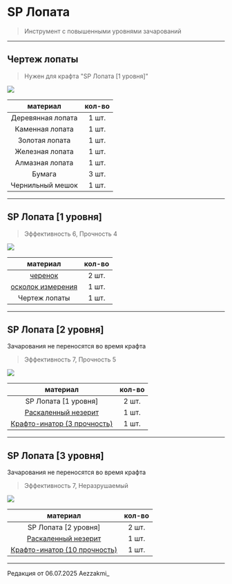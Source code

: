 # SP Лопата
> Инструмент с повышенными уровнями зачарований

--------

## Чертеж лопаты 
> Нужен для крафта "SP Лопата [1 уровня]"

<img src="https://raw.githubusercontent.com/mc-eternity/web-wikipages/refs/heads/master/assets/draw_shovel.webp" />

| материал | кол-во |
| :---------: | :---------: |
| Деревянная лопата | 1 шт. |
| Каменная лопата | 1 шт. |
| Золотая лопата | 1 шт. |
| Железная лопата | 1 шт. |
| Алмазная лопата | 1 шт. |
| Бумага | 3 шт. |
| Чернильный мешок | 1 шт. |

--------

## SP Лопата [1 уровня]
> Эффективность 6, Прочность 4 

<img src="https://raw.githubusercontent.com/mc-eternity/web-wikipages/refs/heads/master/assets/spshovel.webp" />

| материал | кол-во |
| :---------: | :---------: |
| [черенок](https://www.etty.su/docs/wiki-survival/seasonpass/material) | 2 шт. |
| [осколок измерения](https://www.etty.su/docs/wiki-survival/seasonpass/material) | 1 шт. |
| Чертеж лопаты | 1 шт. |

--------

## SP Лопата [2 уровня]
<Badge bgColor="#FF3333" textColor="#FFFFFF">Зачарования не переносятся во время крафта</Badge>
> Эффективность 7, Прочность 5 

<img src="https://raw.githubusercontent.com/mc-eternity/web-wikipages/refs/heads/master/assets/spshovel2.webp" />

| материал | кол-во |
| :---------: | :---------: |
| SP Лопата [1 уровня] | 2 шт. |
| [Раскаленный незерит](https://www.etty.su/docs/wiki-survival/seasonpass/raskal) | 1 шт. |
| [Крафто-инатор (3 прочность)](https://www.etty.su/docs/wiki-survival/seasonpass/craftinator) | 1 шт. |

--------

## SP Лопата [3 уровня]
<Badge bgColor="#FF3333" textColor="#FFFFFF">Зачарования не переносятся во время крафта</Badge>
> Эффективность 7, Неразрушаемый

<img src="https://raw.githubusercontent.com/mc-eternity/web-wikipages/refs/heads/master/assets/spshovel3.webp" />

| материал | кол-во |
| :---------: | :---------: |
| SP Лопата [2 уровня] | 2 шт. |
| [Раскаленный незерит](https://www.etty.su/docs/wiki-survival/seasonpass/raskal) | 1 шт. |
| [Крафто-инатор (10 прочность)](https://www.etty.su/docs/wiki-survival/seasonpass/craftinator) | 1 шт. |

--------

<Badge bgColor="#ffad47" textColor="#000000">Редакция от 06.07.2025</Badge> <Badge bgColor="#88bfbd" textColor="#000000">Aezzakmi_</Badge>